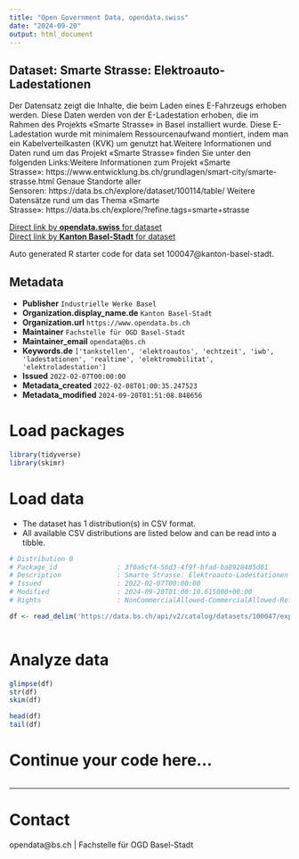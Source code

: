 ```yaml
---
title: "Open Government Data, opendata.swiss"
date: "2024-09-20"
output: html_document
---
```


## Dataset: Smarte Strasse: Elektroauto-Ladestationen

Der Datensatz zeigt die Inhalte, die beim Laden eines E-Fahrzeugs erhoben werden. Diese Daten werden von der E-Ladestation erhoben, die im Rahmen des Projekts «Smarte Strasse» in Basel installiert wurde. Diese E-Ladestation wurde mit minimalem Ressourcenaufwand montiert, indem man ein Kabelverteilkasten (KVK) um genutzt hat.Weitere Informationen und Daten rund um das Projekt «Smarte Strasse» finden Sie unter den folgenden Links:Weitere Informationen zum Projekt «Smarte Strasse»: https://www.entwicklung.bs.ch/grundlagen/smart-city/smarte-strasse.html Genaue Standorte aller Sensoren: https://data.bs.ch/explore/dataset/100114/table/ Weitere Datensätze rund um das Thema «Smarte Strasse»: https://data.bs.ch/explore/?refine.tags=smarte+strasse 

[Direct link by **opendata.swiss** for dataset](https://opendata.swiss/de/dataset/smarte-strasse-elektroauto-ladestationen)<br>
[Direct link by **Kanton Basel-Stadt** for dataset](https://data.bs.ch/explore/dataset/100047/)

Auto generated R starter code for data set 100047@kanton-basel-stadt.

## Metadata

- **Publisher** `Industrielle Werke Basel`
- **Organization.display_name.de** `Kanton Basel-Stadt`
- **Organization.url** `https://www.opendata.bs.ch`
- **Maintainer** `Fachstelle für OGD Basel-Stadt`
- **Maintainer_email** `opendata@bs.ch`
- **Keywords.de** `['tankstellen', 'elektroautos', 'echtzeit', 'iwb', 'ladestationen', 'realtime', 'elektromobilitat', 'elektroladestation']`
- **Issued** `2022-02-07T00:00:00`
- **Metadata_created** `2022-02-08T01:00:35.247523`
- **Metadata_modified** `2024-09-20T01:51:08.848656`


# Load packages

```r

library(tidyverse)
library(skimr)

```

# Load data

-   The dataset has 1 distribution(s) in CSV format.
-   All available CSV distributions are listed below and can be read into a tibble.

```r

# Distribution 0
# Package_id               : 3f0a6cf4-56d3-4f9f-bfad-ba8928485d01
# Description              : Smarte Strasse: Elektroauto-Ladestationen (csv)
# Issued                   : 2022-02-07T00:00:00
# Modified                 : 2024-09-20T01:00:10.615000+00:00
# Rights                   : NonCommercialAllowed-CommercialAllowed-ReferenceRequired

df <- read_delim('https://data.bs.ch/api/v2/catalog/datasets/100047/exports/csv?use_labels=true')



```

# Analyze data

```r

glimpse(df)
str(df)
skim(df)

head(df)
tail(df)

```

# Continue your code here...

```r

```

------------------------------------------------------------------------

# Contact

opendata@bs.ch | Fachstelle für OGD Basel-Stadt
